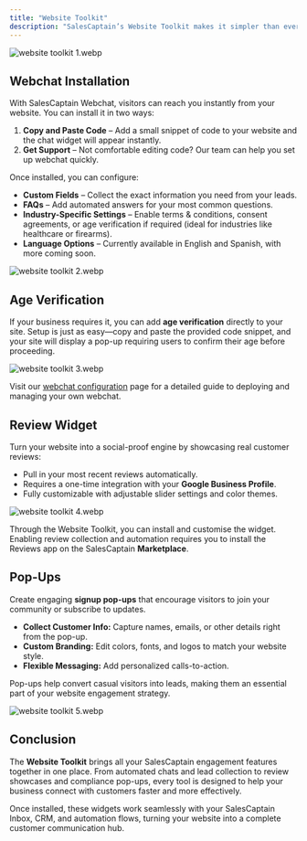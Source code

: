 ```yaml
---
title: "Website Toolkit"
description: "SalesCaptain’s Website Toolkit makes it simpler than ever to set up your customer engagement tools directly on your website. From live webchat to reviews, custom forms, and verification flows, you can set everything up in just a few clicks, and never miss another lead."
---
```


![website toolkit 1.webp](/images/websitetoolkit1.webp)

## **Webchat Installation**

With SalesCaptain Webchat, visitors can reach you instantly from your website. You can install it in two ways:

1. **Copy and Paste Code** – Add a small snippet of code to your website and the chat widget will appear instantly.
2. **Get Support** – Not comfortable editing code? Our team can help you set up webchat quickly.

Once installed, you can configure:

- **Custom Fields** – Collect the exact information you need from your leads.
- **FAQs** – Add automated answers for your most common questions.
- **Industry-Specific Settings** – Enable terms & conditions, consent agreements, or age verification if required (ideal for industries like healthcare or firearms).
- **Language Options** – Currently available in English and Spanish, with more coming soon.

![website toolkit 2.webp](/images/websitetoolkit2.webp)

## **Age Verification**

If your business requires it, you can add **age verification** directly to your site. Setup is just as easy—copy and paste the provided code snippet, and your site will display a pop-up requiring users to confirm their age before proceeding.

![website toolkit 3.webp](/images/websitetoolkit3.webp)

Visit our [webchat configuration](/Core-Features/Website/Webchat-Setup) page for a detailed guide to deploying and managing your own webchat.

## **Review Widget**

Turn your website into a social-proof engine by showcasing real customer reviews:

- Pull in your most recent reviews automatically.
- Requires a one-time integration with your **Google Business Profile**.
- Fully customizable with adjustable slider settings and color themes.

![website toolkit 4.webp](/images/websitetoolkit4.webp)

Through the Website Toolkit, you can install and customise the widget. Enabling review collection and automation requires you to install the Reviews app on the SalesCaptain **Marketplace**. 

## **Pop-Ups**

Create engaging **signup pop-ups** that encourage visitors to join your community or subscribe to updates.

- **Collect Customer Info:** Capture names, emails, or other details right from the pop-up.
- **Custom Branding:** Edit colors, fonts, and logos to match your website style.
- **Flexible Messaging:** Add personalized calls-to-action.

Pop-ups help convert casual visitors into leads, making them an essential part of your website engagement strategy.

![website toolkit 5.webp](/images/websitetoolkit5.webp)

## **Conclusion**

The **Website Toolkit** brings all your SalesCaptain engagement features together in one place. From automated chats and lead collection to review showcases and compliance pop-ups, every tool is designed to help your business connect with customers faster and more effectively.

Once installed, these widgets work seamlessly with your SalesCaptain Inbox, CRM, and automation flows, turning your website into a complete customer communication hub.